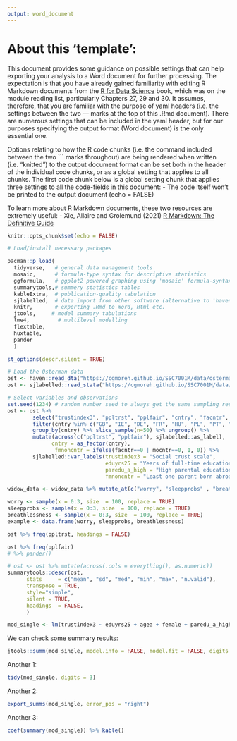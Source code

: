 ```yaml
---
output: word_document  
---
```


# About this 'template':

This document provides some guidance on possible settings that can help exporting your analysis to a Word document for further processing. The expectation is that you have already gained familiarity with editing R Markdown documents from the [R for Data Science](https://r4ds.had.co.nz/r-markdown.html) book, which was on the module reading list, particularly Chapters 27, 29 and 30. It assumes, therefore, that you are familiar with the purpose of yaml headers (i.e. the settings between the two --- marks at the top of this .Rmd document). There are numerous settings that can be included in the yaml header, but for our purposes specifying the output format (Word document) is the only essential one.

Options relating to how the R code chunks (i.e. the command included between the two ``` marks throughout) are being rendered when written (i.e. "knitted") to the output document format can be set both in the header of the individual code chunks, or as a global setting that applies to all chunks. The first code chunk below is a global setting chunk that applies three settings to all the code-fields in this document:
- The code itself won't be printed to the output document (echo = FALSE)


To learn more about R Markdown documents, these two resources are extremely useful:
- Xie, Allaire and Grolemund (2021) [R Markdown: The Definitive Guide]()


```r
knitr::opts_chunk$set(echo = FALSE)
```

```r

# Load/install necessary packages

pacman::p_load(
  tidyverse,   # general data management tools
  mosaic,      # formula-type syntax for descriptive statistics
  ggformula,   # ggplot2 powered graphing using 'mosaic' formula-syntax
  summarytools,# summery statistics tables
  kableExtra,  # publication-quality tabulation
  sjlabelled,  # data import from other software (alternative to 'haven') and labels management
  knitr,       # exporting .Rmd to Word, Html etc.
  jtools,     # model summary tabulations
  lme4,         # multilevel modelling
  flextable,
  huxtable,
  pander
  )
```

```r
st_options(descr.silent = TRUE)
```


```r
# Load the Osterman data
ost <- haven::read_dta("https://cgmoreh.github.io/SSC7001M/data/osterman.dta")
ost <- sjlabelled::read_stata("https://cgmoreh.github.io/SSC7001M/data/osterman.dta")
```

```r
# Select variables and observations
set.seed(1234) # random number seed to always get the same sampling result when we 'slice_sample'
ost <- ost %>%
        select("trustindex3", "ppltrst", "pplfair", "cntry", "facntr", "mocntr", "female", "agea", "eduyrs25", "paredu_a_high") %>%
        filter(cntry %in% c("GB", "IE", "DE", "FR", "HU", "PL", "PT", "ES")) %>%  
        group_by(cntry) %>% slice_sample(n=50) %>% ungroup() %>%
        mutate(across(c("ppltrst", "pplfair"), sjlabelled::as_label),
              cntry = as_factor(cntry),
               fmnoncntr = ifelse(facntr==0 | mocntr==0, 1, 0)) %>%
        sjlabelled::var_labels(trustindex3 = "Social trust scale",
                               eduyrs25 = "Years of full-time education",
                               paredu_a_high = "High parental education",
                               fmnoncntr = "Least one parent born abroad")
```


```r
widow_data <- widow_data %>% mutate_at(c("worry", "sleepprobs" , "breathlessness" , "agitated" , "depression" , "nowakeup" , "panic" , "nothingness" , "pain" , "hopelessness" , "worrysleep" , "nointerests" , "anxious" , "suicide" ), funs(recode(., `0`=0, `1`=1, `2`=1, `3`=1)))
```

```r
worry <- sample(x = 0:3, size  = 100, replace = TRUE)
sleepprobs <- sample(x = 0:3, size  = 100, replace = TRUE)
breathlessness <- sample(x = 0:3, size  = 100, replace = TRUE)
example <- data.frame(worry, sleepprobs, breathlessness)
```



```r
ost %>% freq(ppltrst, headings = FALSE)
```

```r
ost %>% freq(pplfair) 
# %>% pander()
```

```r
# ost <- ost %>% mutate(across(.cols = everything(), as.numeric))
summarytools::descr(ost,
      stats     = c("mean", "sd", "med", "min", "max", "n.valid"),
      transpose = TRUE,
      style="simple",
      silent = TRUE,
      headings  = FALSE,
      )
```


```r
mod_single <- lm(trustindex3 ~ eduyrs25 + agea + female + paredu_a_high + fmnoncntr, data = ost)
```

We can check some summary results:

```r
jtools::summ(mod_single, model.info = FALSE, model.fit = FALSE, digits = 3) 
```

Another 1:

```r
tidy(mod_single, digits = 3)
```

Another 2:

```r
export_summs(mod_single, error_pos = "right")
```

Another 3:

```r
coef(summary(mod_single)) %>% kable()
```

